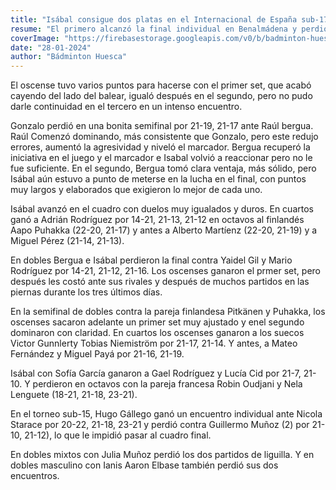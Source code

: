 ```yaml
---
title: "Isábal consigue dos platas en el Internacional de España sub-17"
resume: "El primero alcanzó la final individual en Benalmádena y perdió con Yaidel Gil y juntos disputaron la de dobles, cediendo también en tres juegos"
coverImage: "https://firebasestorage.googleapis.com/v0/b/badminton-huesca.appspot.com/o/posts%2F008-internacionales%2Fint001.webp?alt=media&token=47e7ad42-2f40-4f04-be6b-33fcca23a61a"
date: "28-01-2024"
author: "Bádminton Huesca"
---
```


El oscense tuvo varios puntos para hacerse con el primer set, que acabó cayendo del lado del balear, igualó después en el segundo, pero no pudo darle continuidad en el tercero en un intenso encuentro.

Gonzalo perdió en una bonita semifinal por 21-19, 21-17 ante Raúl bergua. Raúl Comenzó dominando, más consistente que Gonzalo, pero este redujo errores, aumentó la agresividad y niveló el marcador. Bergua recuperó la iniciativa en el juego y el marcador e Isabal volvió a reaccionar pero no le fue suficiente. En el segundo, Bergua tomó clara ventaja, más sólido, pero Isábal aún estuvo a punto de meterse en la lucha en el final, con puntos muy largos y elaborados que exigieron lo mejor de cada uno.

Isábal avanzó en el cuadro con duelos muy igualados y duros. En cuartos ganó a Adrián Rodríguez por 14-21, 21-13, 21-12 en octavos al finlandés Aapo Puhakka (22-20, 21-17) y antes a Alberto Martíenz (22-20, 21-19) y a Miguel Pérez (21-14, 21-13).

En dobles Bergua e Isábal perdieron la final contra Yaidel Gil y Mario Rodríguez por 14-21, 21-12, 21-16. Los oscenses ganaron el prmer set, pero después les costó ante sus rivales y después de muchos partidos en las piernas durante los tres últimos días.

En la semifinal de dobles contra la pareja finlandesa Pitkänen y Puhakka, los oscenses sacaron adelante un primer set muy ajustado y enel segundo dominaron con claridad. En cuartos los oscenses ganaron a los suecos Victor Gunnlerty Tobias Niemiström por 21-17, 21-14. Y antes, a Mateo Fernández y Miguel Payá por 21-16, 21-19.

Isábal con Sofía García ganaron a Gael Rodríguez y Lucía Cid por 21-7, 21-10. Y perdieron en octavos con la pareja francesa Robin Oudjani y Nela Lenguete (18-21, 21-18, 23-21).

En el torneo sub-15, Hugo Gállego ganó un encuentro individual ante Nicola Starace por 20-22, 21-18, 23-21 y perdió contra Guillermo Muñoz (2) por 21-10, 21-12), lo que le impidió pasar al cuadro final.

En dobles mixtos con Julia Muñoz perdió los dos partidos de liguilla. Y en dobles masculino con Ianis Aaron Elbase también perdió sus dos encuentros.

